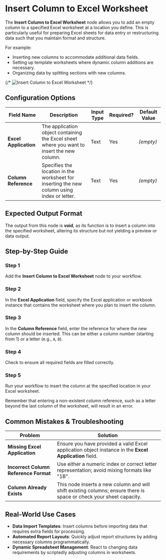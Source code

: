 
# Insert Column to Excel Worksheet

The **Insert Column to Excel Worksheet** node allows you to add an empty column to a specified Excel worksheet at a location you define. This is particularly useful for preparing Excel sheets for data entry or restructuring data such that you maintain format and structure.

For example:

- Inserting new columns to accommodate additional data fields.
- Setting up template worksheets where dynamic column additions are necessary.
- Organizing data by splitting sections with new columns.

{/* ![Insert Column to Excel Worksheet](./insert-column-to-excel-worksheet.png) */}

## Configuration Options

| Field Name            | Description                                                                                 | Input Type | Required? | Default Value |
| --------------------- | ------------------------------------------------------------------------------------------- | ---------- | --------- | ------------- |
| **Excel Application** | The application object containing the Excel sheet where you want to insert the new column.  | Text       | Yes       | _(empty)_     |
| **Column Reference**  | Specifies the location in the worksheet for inserting the new column using index or letter. | Text       | Yes       | _(empty)_     |

## Expected Output Format

The output from this node is **void**, as its function is to insert a column into the specified worksheet, altering its structure but not yielding a preview or data output.

## Step-by-Step Guide

<Steps>

### Step 1

Add the **Insert Column to Excel Worksheet** node to your workflow.

### Step 2

In the **Excel Application** field, specify the Excel application or workbook instance that contains the worksheet where you plan to insert the column.

### Step 3

In the **Column Reference** field, enter the reference for where the new column should be inserted. This can be either a column number (starting from 1) or a letter (e.g., `A`, `B`).

### Step 4

Check to ensure all required fields are filled correctly.

### Step 5

Run your workflow to insert the column at the specified location in your Excel worksheet.

</Steps>

<Callout type="info" title="Note">
  Remember that entering a non-existent column reference, such as a letter
  beyond the last column of the worksheet, will result in an error.
</Callout>

## Common Mistakes & Troubleshooting

| Problem                               | Solution                                                                                                            |
| ------------------------------------- | ------------------------------------------------------------------------------------------------------------------- |
| **Missing Excel Application**         | Ensure you have provided a valid Excel application object instance in the **Excel Application** field.              |
| **Incorrect Column Reference Format** | Use either a numeric index or correct letter representation; avoid mixing formats like "1B".                        |
| **Column Already Exists**             | This node inserts a new column and will shift existing columns; ensure there is space or check your sheet capacity. |

## Real-World Use Cases

- **Data Import Templates**: Insert columns before importing data that requires extra fields for processing.
- **Automated Report Layouts**: Quickly adjust report structures by adding necessary columns programmatically.
- **Dynamic Spreadsheet Management**: React to changing data requirements by scriptedly adjusting columns in worksheets.
